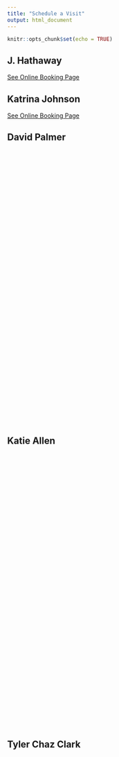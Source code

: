 ```yaml
---
title: "Schedule a Visit"
output: html_document
---
```


```r
knitr::opts_chunk$set(echo = TRUE)
```

## J. Hathaway

<a id="TTE-bf031cf6-2f00-43c9-abfc-b747e5c59d26" href="https://10to8.com/book/wxshor-free/" target="_blank">See Online Booking Page</a> <script src="https://d3saea0ftg7bjt.cloudfront.net/embed/js/embed.min.js"></script> <script> window.TTE.init({ targetDivId: "TTE-bf031cf6-2f00-43c9-abfc-b747e5c59d26", uuid: "bf031cf6-2f00-43c9-abfc-b747e5c59d26", }); </script>

## Katrina Johnson

<a id="TTE-59299d1b-1069-4667-90fc-4a8175e7d3fc" href="https://10to8.com/book/jxkkcqpsxwizrwwgqb/" target="_blank">See Online Booking Page</a> <script src="https://d3saea0ftg7bjt.cloudfront.net/embed/js/embed.min.js"></script> <script> window.TTE.init({ targetDivId: "TTE-59299d1b-1069-4667-90fc-4a8175e7d3fc", uuid: "59299d1b-1069-4667-90fc-4a8175e7d3fc", }); </script>

## David Palmer

<!-- Calendly inline widget begin -->
<div class="calendly-inline-widget" data-url="https://calendly.com/bropalmer/30min" style="min-width:320px;height:630px;"></div>
<script type="text/javascript" src="https://assets.calendly.com/assets/external/widget.js"></script>
<!-- Calendly inline widget end -->



## Katie Allen

<!-- Calendly inline widget begin -->
<div class="calendly-inline-widget" data-url="https://calendly.com/sisallen/15min" style="min-width:320px;height:630px;"></div>
<script type="text/javascript" src="https://assets.calendly.com/assets/external/widget.js"></script>
<!-- Calendly inline widget end -->

## Tyler Chaz Clark

<!-- Calendly inline widget begin -->
<div class="calendly-inline-widget" data-url="https://calendly.com/chazclark_byui" style="min-width:320px;height:630px;"></div>
<script type="text/javascript" src="https://assets.calendly.com/assets/external/widget.js" async></script>
<!-- Calendly inline widget end -->